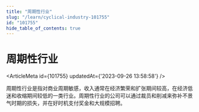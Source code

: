 ```yaml
---
title: "周期性行业"
slug: "/learn/cyclical-industry-101755"
id: "101755"
hide_table_of_contents: true
---
```



# 周期性行业

<ArticleMeta id={101755} updatedAt={'2023-09-26 13:58:58'} />
<div className='border-solid border-b border-t-0 my-4 border-[var(--ifm-color-gray-300)]' />

周期性行业是指对商业周期敏感，收入通常在经济繁荣和扩张期间较高，在经济低迷和收缩期间较低的一类行业。周期性行业的公司可以通过裁员和削减来弥补不景气时期的损失，并在好时机支付奖金和大规模招聘。
